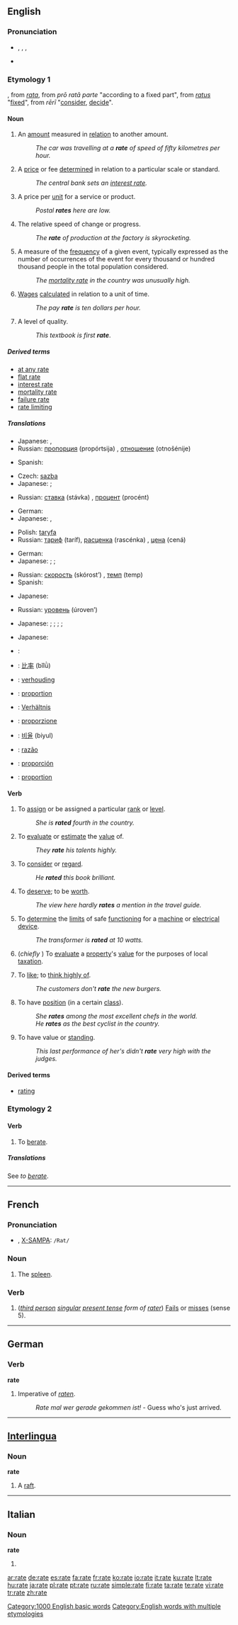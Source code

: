 {{see|Rate|raté}}
{{wikipedia|Rate (disambiguation)}}
==English==

===Pronunciation===
* {{enPR|rāt}}, {{IPA|/ɹeɪt/}}, {{SAMPA|/r\eIt/}},
* {{audio|en-us-rate.ogg|Audio (US)}}
: {{rhymes|eɪt}}

===Etymology 1===
{{OF.}}, from {{ML.}} ''[[rata]]'', from {{L.}}''prō ratā parte'' "according to a fixed part", from ''[[ratus]]'' "[[fix]]ed", from ''rērī'' "[[consider]], [[decide]]".

{{wikipedia}}

====Noun====
{{en-noun}}

# An [[amount]] measured in [[relation]] to another amount.
#: ''The car was travelling at a '''rate''' of speed of fifty kilometres per hour.''
# A [[price]] or fee [[determined]] in relation to a particular scale or standard.
#: ''The central bank sets an [[interest rate]].''
# A price per [[unit]] for a service or product.
#: ''Postal '''rates''' here are low.''
# The relative speed of change or progress.
#: ''The '''rate''' of production at the factory is skyrocketing.''
# {{statistics}} A measure of the [[frequency]] of a given event, typically expressed as the number of occurrences of the event for every thousand or hundred thousand people in the total population considered.
#: ''The [[mortality rate]] in the country was unusually high.''
# [[wage|Wages]] [[calculate]]d in relation to a unit of time.
#: ''The pay '''rate''' is ten dollars per hour.''
# A level of quality.
#: ''This textbook is first '''rate'''''.

=====Derived terms=====
<!-- compounds -->
* [[at any rate]]
* [[flat rate]]
* [[interest rate]]
* [[mortality rate]]
* [[failure rate]]
* [[rate limiting]]

=====Translations=====
{{trans-top|amount measured in relation to another amount}}
* Japanese: {{t|ja|比率|tr=hiritsu|sc=Jpan}}, {{t|ja|割合|tr=wariai|sc=Jpan}}
* Russian: [[пропорция]] (propórtsija) {{f}}, [[отношение]] (otnošénije) {{n}}
{{trans-mid}}
* Spanish: {{t-|es|tasa|f}}
{{trans-bottom}}

{{trans-top|price or fee determined in relation to a particular scale or standard}}
* Czech: [[sazba]] {{f}}
* Japanese: {{t|ja|割合|tr=wariai|sc=Jpan}}; {{qualifier|fee}} {{t|ja|利率|tr=riritsu|sc=Jpan}}
{{trans-mid}}
* Russian: [[ставка]] (stávka) {{f}}, [[процент]] (procént) {{m}}
{{trans-bottom}}

{{trans-top|price per unit for a service or product}}
* German: {{t+|de|Rate|f}}
* Japanese: {{t|ja|比率|tr=hiritsu|sc=Jpan}}, {{t|ja|割合|tr=wariai|sc=Jpan}}
{{trans-mid}}
* Polish: [[taryfa]] {{f}}
* Russian: [[тариф]] (taríf), [[расценка]] (rascénka) {{f}}, [[цена]] (cená) {{f}}
{{trans-bottom}}

{{trans-top|relative speed}}
* German: {{t+|de|Rate|f}}
* Japanese: {{t|ja|割合|tr=wariai|sc=Jpan}}; {{qualifier|production speed}} {{t|ja|生産速度|tr=sēsan sokudo|sc=Jpan}}; {{qualifier|growth of a company, country}} {{t|ja|成長率|tr=seichōritsu|sc=Jpan}}
{{trans-mid}}
* Russian: [[скорость]] (skórost’) {{f}}, [[темп]] (temp) {{m}}
* Spanish: {{t+|es|velocidad|f}}
{{trans-bottom}}

{{trans-top|statistics: a measure of the frequency of a given event}}
* Japanese: {{qualifier|mortality rate}} {{t|ja|死亡率|tr=shibōritsu|sc=Jpan}}
{{trans-mid}}
* Russian: [[уровень]] (úroven’) {{m}}
{{trans-bottom}}

{{trans-top|wages calculated in relation to a unit of time}}
* Japanese: {{t|ja|割合|tr=wariai|sc=Jpan}}; {{qualifier|per hour}} {{t|ja|時給|tr=jikyū|sc=Jpan}}; {{qualifier|per day}} {{t|ja|日給|tr=nikkyū|sc=Jpan}}; {{qualifier|per month}} {{t|ja|月給|tr=gekkyū|sc=Jpan}}; {{qualifier|per year}} {{t|ja|年収|tr=nenshū|sc=Jpan}}
{{trans-mid}}
{{trans-bottom}}

{{trans-top|level of quality}}
* Japanese: {{t+|ja|級|tr=kyū|sc=Jpan}}
{{trans-mid}}
{{trans-bottom}}

{{checktrans}}
{{trans-top|Ratio}}
* {{ttbc|Arabic}}: {{Arab|[[معدل]]}} {{IPAchar|(moʕáddal)}} {{m}}
* {{ttbc|Chinese}}: [[比率]] (bǐlǜ)
* {{ttbc|Dutch}}: [[verhouding]] {{f}}
* {{ttbc|French}}: [[proportion]] {{f}}
* {{ttbc|German}}: [[Verhältnis]] {{n}}
* {{ttbc|Italian}}: [[proporzione]] {{f}}
{{trans-mid}}
* {{ttbc|Korean}}: [[비율]] (biyul)
* {{ttbc|Portuguese}}: [[razão]] {{f}}
* {{ttbc|Spanish}}: [[proporción]] {{f}}
* {{ttbc|Swedish}}: [[proportion]] {{c}}
{{trans-bottom}}

====Verb====
{{en-verb|rat|ing}}

# {{transitive}} To [[assign]] or be assigned a particular [[rank]] or [[level]].
#: ''She is '''rated''' fourth in the country.''
# {{transitive}} To [[evaluate]] or [[estimate]] the [[value]] of.
#: ''They '''rate''' his talents highly.''
# {{transitive}} To [[consider]] or [[regard]].
#: ''He '''rated''' this book brilliant.''
# {{transitive}} To [[deserve]]; to be [[worth]].
#: ''The view here hardly '''rates''' a mention in the travel guide.''
# {{transitive}} To [[determine]] the [[limit]]s of safe [[function]]ing for a [[machine]] or [[electrical]] [[device]].
#: ''The transformer is '''rated''' at 10 watts.''
# {{transitive}} (''chiefly {{UK}}'') To [[evaluate]] a [[property]]'s [[value]] for the purposes of local [[taxation]].
# {{transitive}}  {{informal}} To [[like]]; to [[think highly of]].
#: ''The customers don't '''rate''' the new burgers.''
# {{intransitive}} To have [[position]] (in a certain [[class]]).
#: ''She '''rates''' among the most excellent chefs in the world.''
#: ''He '''rates''' as the best cyclist in the country.''
# {{intransitive}} To have value or [[standing]].
#: ''This last performance of her's didn't '''rate''' very high with the judges.''

====Derived terms====
* [[rating]]

===Etymology 2===

====Verb====
{{en-verb|rat|es}}

# {{transitive}} To [[berate]].

=====Translations=====
See ''to [[berate]]''.

[[Category:1000 English basic words]]
[[Category:English words with multiple etymologies]]

----

==French==

===Pronunciation===
* {{IPA|/ʁat/}}, [[w:X-SAMPA|X-SAMPA]]: <tt>/Rat/</tt>

===Noun===
{{fr-noun|f}}

# The [[spleen]].

===Verb===
{{infl|fr|verb form}}

# {{transitive}} (''[[third person]] [[singular]] [[present tense]] form of [[rater]]'') [[Fail]]s or [[miss]]es (sense 5).

----

==German==

===Verb===
'''rate'''

# Imperative of ''[[raten]]''.
#: ''Rate mal wer gerade gekommen ist!'' - Guess who's just arrived.

----

==[[Interlingua]]==

===Noun===
'''rate'''

# A [[raft]].

----

==Italian==

===Noun===
'''rate''' {{f}}

# {{plural of|[[rata]]|lang=Italian}}

[[ar:rate]]
[[de:rate]]
[[es:rate]]
[[fa:rate]]
[[fr:rate]]
[[ko:rate]]
[[io:rate]]
[[it:rate]]
[[ku:rate]]
[[lt:rate]]
[[hu:rate]]
[[ja:rate]]
[[pl:rate]]
[[pt:rate]]
[[ru:rate]]
[[simple:rate]]
[[fi:rate]]
[[ta:rate]]
[[te:rate]]
[[vi:rate]]
[[tr:rate]]
[[zh:rate]]